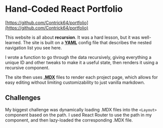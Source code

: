# Hand-Coded React Portfolio

[https://github.com/Contrick64/portfolio](https://github.com/Contrick64/portfolio)


This website is all about **recursion**. It was a hard lesson, but it was
well-learned. The site is built on a **<abbr title="YAML Ain't Markup Language">
YAML</abbr>** config file that describes the nested navigation list you see here.

I wrote a function to go through the data recursively, giving everything
a unique ID and other tweaks to make it a useful state, then renders it
using a recursive component.

The site then uses **<abbr title="Markdown with JSX">.MDX</abbr>** files to
render each project page, which allows for easy editing without limiting
customizability to just vanilla markdown.

## Challenges

My biggest challenge was dynamically loading .MDX files into the
```<Layout>``` component based on the path. I used React Router to use the
path in my component, and then lazy-loaded the corresponding .MDX file.
